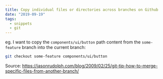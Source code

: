 ```yaml
---
title: Copy individual files or directories across branches on Github
date: "2019-09-19"
tags:
  - snippets
  - git
---
```


eg. I want to copy the `components/ui/button` path content from the `some-feature` branch into the current branch:

```sh
git checkout some-feature components/ui/button
```

Source: https://jasonrudolph.com/blog/2009/02/25/git-tip-how-to-merge-specific-files-from-another-branch/
